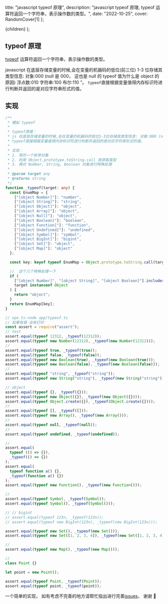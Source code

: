 
  title: "javascript typeof 原理",
  description:
    "javascript typeof 原理, typeof 运算符返回一个字符串，表示操作数的类型。",
  date: "2022-10-25",
  cover: RandomCover[1]
};

  <MDXContentCom meta={meta}>{children}</MDXContentCom>
);

## typeof 原理

[typeof](https://developer.mozilla.org/zh-CN/docs/Web/JavaScript/Reference/Operators/typeof) 运算符返回一个字符串，表示操作数的类型。

javascript 在底层存储变量的时候,会在变量的机器码的低位(前三位) 1-3 位存储其类型信息: 对象:000 (null 是 000， 这也是 null 的 typeof 值为什么是 object 的原因) 浮点数:010 字符串:100 布尔:110 ”。
`typeof`直接根据变量值得内存标识符进行判断并返回的是对应字符串形式的值。

## 实现

```ts
/**
 * 模拟 typeof
 *
 * typeof原理：
 * js 在底层存储变量的时候,会在变量的机器码的低位1-3位存储其类型信息: 对象:000 (null 是 000， 这也是 null 的typeof 值为什么是object的原因) 浮点数:010 字符串:100 布尔:110 ”。
 * typeof直接根据变量值得内存标识符进行判断并返回的是对应字符串形式的值。
 *
 * 实现：
 * 1. 简历一个枚举对象
 * 2. 利用 Object.prototype.toString.call 来获取类型
 * 3. 再对 Number, String, Boolean 对象进行特殊处理
 *
 * @param target any
 * @returns string
 */
function _typeof(target: any) {
  const EnumMap = {
    ["[object Number]"]: "number",
    ["[object String]"]: "string",
    ["[object Object]"]: "object",
    ["[object Array]"]: "object",
    ["[object Null]"]: "object",
    ["[object Boolean]"]: "boolean",
    ["[object Function]"]: "function",
    ["[object Undefined]"]: "undefined",
    ["[object Symbol]"]: "symbol",
    ["[object BigInt]"]: "bigint",
    ["[object Set]"]: "object",
    ["[object Map]"]: "object"
  };

  const key: keyof typeof EnumMap = Object.prototype.toString.call(target);

  //  这个几个特殊处理一下
  if (
    ["[object Number]", "[object String]", "[object Boolean]"].includes(key) &&
    target instanceof Object
  ) {
    return "object";
  }
  return EnumMap[key];
}

// npx ts-node app/typeof.ts
// 如果有错 会有打印
const assert = require("assert");
// test
assert.equal(typeof 12312, _typeof(12312));
assert.equal(typeof new Number(12312), _typeof(new Number(12312)));
//
assert.equal(typeof true, _typeof(true));
assert.equal(typeof false, _typeof(false));
assert.equal(typeof new Boolean(true), _typeof(new Boolean(true)));
assert.equal(typeof new Boolean(false), _typeof(new Boolean(false)));
//
assert.equal(typeof "string", _typeof("string"));
assert.equal(typeof new String("string"), _typeof(new String("string")));

// object
assert.equal(typeof {}, _typeof({}));
assert.equal(typeof new Object({}), _typeof(new Object({})));
assert.equal(typeof Object.create({}), _typeof(Object.create({})));
//
assert.equal(typeof [], _typeof([]));
assert.equal(typeof new Array(), _typeof(new Array()));
//
assert.equal(typeof null, _typeof(null));
//
assert.equal(typeof undefined, _typeof(undefined));

//
assert.equal(
  typeof (() => {}),
  _typeof(() => {})
);
assert.equal(
  typeof function a() {},
  _typeof(function a() {})
);
assert.equal(typeof new Function(), _typeof(new Function()));

//
assert.equal(typeof Symbol, _typeof(Symbol));
assert.equal(typeof Symbol(), _typeof(Symbol()));

// // bigint
// assert.equal(typeof 123n, _typeof(123n));
// assert.equal(typeof new BigInt(123n), _typeof(new BigInt(123n)));

assert.equal(typeof new Set(), _typeof(new Set()));
assert.equal(typeof new Set([1, 2, 3, 4]), _typeof(new Set([1, 2, 3, 4])));

//
assert.equal(typeof new Map(), _typeof(new Map()));

//
class Point {}

let point = new Point();

assert.equal(typeof Point, _typeof(Point));
assert.equal(typeof point, _typeof(point));
```

一个简单的实现， 如有考虑不完善的地方请帮忙指出进行完善[issues](https://github.com/freeshineit/freeshineit.github.io/issues)， 谢谢 🙏
